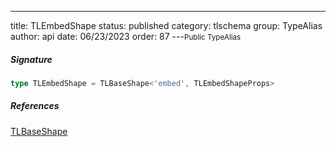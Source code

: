 ---
title: TLEmbedShape
status: published
category: tlschema
group: TypeAlias
author: api
date: 06/23/2023
order: 87
---<Small>Public TypeAlias</Small>




##### Signature


```ts
type TLEmbedShape = TLBaseShape<'embed', TLEmbedShapeProps>
```

##### References

[TLBaseShape](/gen/tlschema/TLBaseShape-interface)

